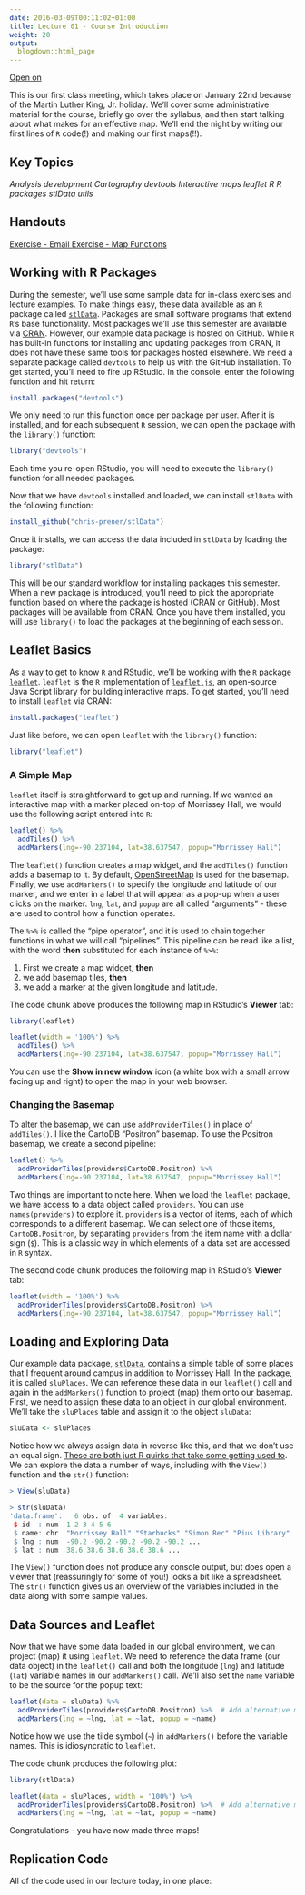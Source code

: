 ```yaml
---
date: 2016-03-09T00:11:02+01:00
title: Lecture 01 - Course Introduction
weight: 20
output:
  blogdown::html_page
---
```


<a class="btn btn-primary btn-outline btn-xs{{end}}" href="https://github.com/slu-soc5650/" target="_blank"> Open on <i class="fab fa-github fa-lg"></i> </a>

This is our first class meeting, which takes place on January 22nd because of the Martin Luther King, Jr. holiday. We'll cover some administrative material for the course, briefly go over the syllabus, and then start talking about what makes for an effective map. We'll end the night by writing our first lines of `R` code(!) and making our first maps(!!).

## Key Topics
<i class="keyword"><i class="fas fa-tags"></i> Analysis development</i> 
<i class="keyword"><i class="fas fa-tags"></i> Cartography</i> 
<i class="package"><i class="fas fa-archive"></i> devtools</i> 
<i class="keyword"><i class="fas fa-tags"></i> Interactive maps</i> 
<i class="package"><i class="fas fa-archive"></i> leaflet</i> 
<i class="tool"><i class="fas fa-desktop"></i> R</i>
<i class="keyword"><i class="fas fa-tags"></i> R packages</i> 
<i class="package"><i class="fas fa-archive"></i> stlData</i> 
<i class="package"><i class="fas fa-archive"></i> utils</i> 

## Handouts

<a class="btn btn-primary btn-outline btn-xs{{end}}" href="https://github.com/slu-soc5650/" target="_blank"> Exercise - Email </a>
<a class="btn btn-primary btn-outline btn-xs{{end}}" href="https://github.com/slu-soc5650/" target="_blank"> Exercise - Map </a>
<a class="btn btn-primary btn-outline btn-xs{{end}}" href="https://github.com/slu-soc5650/" target="_blank"> Functions </a>

## Working with R Packages
During the semester, we'll use some sample data for in-class exercises and lecture examples. To make things easy, these data available as an `R` package called [`stlData`](https://chris-prener.github.io/stlData/). Packages are small software programs that extend `R`'s base functionality. Most packages we'll use this semester are available via [CRAN](https://cran.r-project.org). However, our example data package is hosted on GitHub. While `R` has built-in functions for installing and updating packages from CRAN, it does not have these same tools for packages hosted elsewhere. We need a separate package called `devtools` to help us with the GitHub installation. To get started, you'll need to fire up RStudio. In the console, enter the following function and hit return:

```r
install.packages("devtools")
```

We only need to run this function once per package per user. After it is installed, and for each subsequent `R` session, we can open the package with the `library()` function:

```r
library("devtools")
```

Each time you re-open RStudio, you will need to execute the `library()` function for all needed packages.

Now that we have `devtools` installed and loaded, we can install `stlData` with the following function:

```r
install_github("chris-prener/stlData")
```

Once it installs, we can access the data included in `stlData` by loading the package:

```r
library("stlData")
```

This will be our standard workflow for installing packages this semester. When a new package is introduced, you'll need to pick the appropriate function based on where the package is hosted (CRAN or GitHub). Most packages will be available from CRAN. Once you have them installed, you will use `library()` to load the packages at the beginning of each session.

## Leaflet Basics
As a way to get to know `R` and RStudio, we'll be working with the `R` package [`leaflet`](https://rstudio.github.io/leaflet/). `leaflet` is the `R` implementation of [`leaflet.js`](http://leafletjs.com), an open-source Java Script library for building interactive maps. To get started, you'll need to install `leaflet` via CRAN:

```r
install.packages("leaflet")
```

Just like before, we can open `leaflet` with the `library()` function:

```r
library("leaflet")
```

### A Simple Map

`leaflet` itself is straightforward to get up and running. If we wanted an interactive map with a marker placed on-top of Morrissey Hall, we would use the following script entered into `R`:

```r
leaflet() %>%
  addTiles() %>%
  addMarkers(lng=-90.237104, lat=38.637547, popup="Morrissey Hall")
```

The `leaflet()` function creates a map widget, and the `addTiles()` function adds a basemap to it. By default, [OpenStreetMap](https://www.openstreetmap.org) is used for the basemap. Finally, we use `addMarkers()` to specify the longitude and latitude of our marker, and we enter in a label that will appear as a pop-up when a user clicks on the marker. `lng`, `lat`, and `popup` are all called "arguments" - these are used to control how a function operates. 

The `%>%` is called the "pipe operator", and it is used to chain together functions in what we will call "pipelines". This pipeline can be read like a list, with the word **then** substituted for each instance of `%>%`:

1. First we create a map widget, **then**
2. we add basemap tiles, **then**
3. we add a marker at the given longitude and latitude.

The code chunk above produces the following map in RStudio's **Viewer** tab:
```r
library(leaflet)

leaflet(width = '100%') %>%
  addTiles() %>%
  addMarkers(lng=-90.237104, lat=38.637547, popup="Morrissey Hall")
```
You can use the **Show in new window** icon (a white box with a small arrow facing up and right) to open the map in your web browser.

### Changing the Basemap

To alter the basemap, we can use `addProviderTiles()` in place of `addTiles()`. I like the CartoDB "Positron" basemap. To use the Positron basemap, we create a second pipeline:

```r
leaflet() %>%
  addProviderTiles(providers$CartoDB.Positron) %>% 
  addMarkers(lng=-90.237104, lat=38.637547, popup="Morrissey Hall")
```

Two things are important to note here. When we load the `leaflet` package, we have access to a data object called `providers`. You can use `names(providers)` to explore it. `providers` is a vector of items, each of which corresponds to a different basemap. We can select one of those items, `CartoDB.Positron`, by separating `providers` from the item name with a dollar sign (`$`). This is a classic way in which elements of a data set are accessed in `R` syntax.

The second code chunk produces the following map in RStudio's **Viewer** tab:
```r
leaflet(width = '100%') %>%
  addProviderTiles(providers$CartoDB.Positron) %>% 
  addMarkers(lng=-90.237104, lat=38.637547, popup="Morrissey Hall")
```

## Loading and Exploring Data
Our example data package, [`stlData`](https://chris-prener.github.io/stlData/), contains a simple table of some places that I frequent around campus in addition to Morrissey Hall. In the package, it is called `sluPlaces`. We can reference these data in our `leaflet()` call and again in the `addMarkers()` function to project (map) them onto our basemap. First, we need to assign these data to an object in our global environment. We'll take the `sluPlaces` table and assign it to the object `sluData`:

```r
sluData <- sluPlaces
```

Notice how we always assign data in reverse like this, and that we don't use an equal sign. [These are both just R quirks that take some getting used to](http://blog.revolutionanalytics.com/2008/12/use-equals-or-arrow-for-assignment.html). We can explore the data a number of ways, including with the `View()` function and the `str()` function:

```r
> View(sluData)

> str(sluData)
'data.frame':	6 obs. of  4 variables:
 $ id  : num  1 2 3 4 5 6
 $ name: chr  "Morrissey Hall" "Starbucks" "Simon Rec" "Pius Library" ...
 $ lng : num  -90.2 -90.2 -90.2 -90.2 -90.2 ...
 $ lat : num  38.6 38.6 38.6 38.6 38.6 ...
```

The `View()` function does not produce any console output, but does open a viewer that (reassuringly for some of you!) looks a bit like a spreadsheet. The `str()` function gives us an overview of the variables included in the data along with some sample values.

## Data Sources and Leaflet
Now that we have some data loaded in our global environment, we can project (map) it using `leaflet`. We need to reference the data frame (our data object) in the `leaflet()` call and both the longitude (`lng`) and latitude (`lat`) variable names in our `addMarkers()` call. We'll also set the `name` variable to be the source for the popup text:

```r
leaflet(data = sluData) %>%
  addProviderTiles(providers$CartoDB.Positron) %>%  # Add alternative map tiles
  addMarkers(lng = ~lng, lat = ~lat, popup = ~name)
```

Notice how we use the tilde symbol (`~`) in `addMarkers()` before the variable names. This is idiosyncratic to `leaflet`. 

The code chunk produces the following plot:

```r
library(stlData)

leaflet(data = sluPlaces, width = '100%') %>%
  addProviderTiles(providers$CartoDB.Positron) %>%  # Add alternative map tiles
  addMarkers(lng = ~lng, lat = ~lat, popup = ~name)
```

Congratulations - you have now made three maps!

## Replication Code
All of the code used in our lecture today, in one place:

<script data-gist-id="bc0420ef79e928319e682e3f74d659c0"></script>
